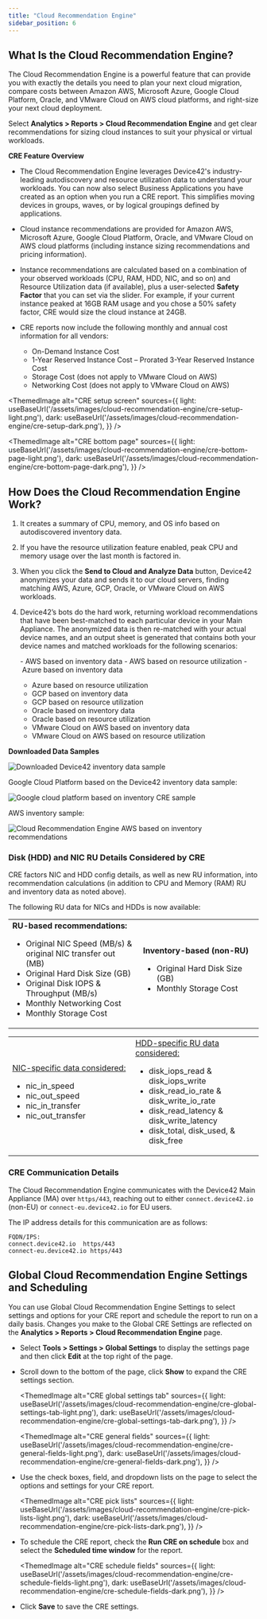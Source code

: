 ```yaml
---
title: "Cloud Recommendation Engine"
sidebar_position: 6
---
```



## What Is the Cloud Recommendation Engine?

The Cloud Recommendation Engine is a powerful feature that can provide you with exactly the details you need to plan your next cloud migration, compare costs between Amazon AWS, Microsoft Azure, Google Cloud Platform, Oracle, and VMware Cloud on AWS cloud platforms, and right-size your next cloud deployment.

Select **Analytics > Reports > Cloud Recommendation Engine** and get clear recommendations for sizing cloud instances to suit your physical or virtual workloads.

**CRE Feature Overview**

- The Cloud Recommendation Engine leverages Device42's industry-leading autodiscovery and resource utilization data to understand your workloads. You can now also select Business Applications you have created as an option when you run a CRE report. This simplifies moving devices in groups, waves, or by logical groupings defined by applications.
- Cloud instance recommendations are provided for Amazon AWS, Microsoft Azure, Google Cloud Platform, Oracle, and VMware Cloud on AWS cloud platforms (including instance sizing recommendations and pricing information).
- Instance recommendations are calculated based on a combination of your observed workloads (CPU, RAM, HDD, NIC, and so on) and Resource Utilization data (if available), plus a user-selected **Safety Factor** that you can set via the slider. For example, if your current instance peaked at 16GB RAM usage and you chose a 50% safety factor, CRE would size the cloud instance at 24GB.
- CRE reports now include the following monthly and annual cost information for all vendors:

    - On-Demand Instance Cost 
    - 1-Year Reserved Instance Cost – Prorated 3-Year Reserved Instance Cost 
    - Storage Cost (does not apply to VMware Cloud on AWS) 
    - Networking Cost (does not apply to VMware Cloud on AWS)

<ThemedImage
  alt="CRE setup screen"
  sources={{
    light: useBaseUrl('/assets/images/cloud-recommendation-engine/cre-setup-light.png'),
    dark: useBaseUrl('/assets/images/cloud-recommendation-engine/cre-setup-dark.png'),
  }}
/>

<ThemedImage
  alt="CRE bottom page"
  sources={{
    light: useBaseUrl('/assets/images/cloud-recommendation-engine/cre-bottom-page-light.png'),
    dark: useBaseUrl('/assets/images/cloud-recommendation-engine/cre-bottom-page-dark.png'),
  }}
/>

## How Does the Cloud Recommendation Engine Work?

1. It creates a summary of CPU, memory, and OS info based on autodiscovered inventory data.
2. If you have the resource utilization feature enabled, peak CPU and memory usage over the last month is factored in.
3. When you click the **Send to Cloud and Analyze Data** button, Device42 anonymizes your data and sends it to our cloud servers, finding matching AWS, Azure, GCP, Oracle, or VMware Cloud on AWS workloads.
4. Device42’s bots do the hard work, returning workload recommendations that have been best-matched to each particular device in your Main Appliance. The anonymized data is then re-matched with your actual device names, and an output sheet is generated that contains both your device names and matched workloads for the following scenarios:

    - AWS based on inventory data
    - AWS based on resource utilization
    - Azure based on inventory data
    - Azure based on resource utilization
    - GCP based on inventory data
    - GCP based on resource utilization
    - Oracle based on inventory data
    - Oracle based on resource utilization
    - VMware Cloud on AWS based on inventory data
    - VMware Cloud on AWS based on resource utilization

**Downloaded Data Samples**

![Downloaded Device42 inventory data sample](/assets/images/cloud-recommendation-engine/inventory-data-sample.png )

Google Cloud Platform based on the Device42 inventory data sample: 

![Google cloud platform based on inventory CRE sample](/assets/images/cloud-recommendation-engine/google-cloud-inventory.png)

AWS inventory sample: 

![Cloud Recommendation Engine AWS based on inventory recommendations](/assets/images/cloud-recommendation-engine/aws-inventory.png)


### Disk (HDD) and NIC RU Details Considered by CRE

CRE factors NIC and HDD config details, as well as new RU information, into recommendation calculations (in addition to CPU and Memory (RAM) RU and inventory data as noted above).

The following RU data for NICs and HDDs is now available:

<table><tbody><tr><td width="312"><b>RU-based recommendations:</b><ul><li>Original NIC Speed (MB/s) &amp; original NIC transfer out (MB)</li><li>Original Hard Disk Size (GB)</li><li>Original Disk IOPS &amp; Throughput (MB/s)</li><li>Monthly Networking Cost</li><li>Monthly Storage Cost</li></ul></td><td width="312"><b>Inventory-based (non-RU)</b><ul><li>Original Hard Disk Size (GB)</li><li>Monthly Storage Cost</li></ul></td></tr></tbody></table>

<table><tbody><tr><td width="312"><u>NIC-specific data considered:</u><ul><li>nic_in_speed</li><li>nic_out_speed</li><li>nic_in_transfer</li><li>nic_out_transfer</li></ul></td><td width="312"><u>HDD-specific RU data considered:</u><ul><li>disk_iops_read &amp; disk_iops_write</li><li>disk_read_io_rate &amp; disk_write_io_rate</li><li>disk_read_latency &amp; disk_write_latency</li><li>disk_total, disk_used, &amp; disk_free</li></ul></td></tr></tbody></table>

### CRE Communication Details

The Cloud Recommendation Engine communicates with the Device42 Main Appliance (MA) over `https/443`, reaching out to either `connect.device42.io` (non-EU) or `connect-eu.device42.io` for EU users. 

The IP address details for this communication are as follows:

```
FQDN/IPS: 
connect.device42.io  https/443
connect-eu.device42.io https/443
```

## Global Cloud Recommendation Engine Settings and Scheduling

You can use Global Cloud Recommendation Engine Settings to select settings and options for your CRE report and schedule the report to run on a daily basis. Changes you make to the Global CRE Settings are reflected on the **Analytics > Reports > Cloud Recommendation Engine** page.

- Select **Tools > Settings > Global Settings** to display the settings page and then click **Edit** at the top right of the page.
- Scroll down to the bottom of the page, click **Show** to expand the CRE settings section.

    <ThemedImage
    alt="CRE global settings tab"
    sources={{
        light: useBaseUrl('/assets/images/cloud-recommendation-engine/cre-global-settings-tab-light.png'),
        dark: useBaseUrl('/assets/images/cloud-recommendation-engine/cre-global-settings-tab-dark.png'),
    }}
    />

    <ThemedImage
    alt="CRE general fields"
    sources={{
        light: useBaseUrl('/assets/images/cloud-recommendation-engine/cre-general-fields-light.png'),
        dark: useBaseUrl('/assets/images/cloud-recommendation-engine/cre-general-fields-dark.png'),
    }}
    />

- Use the check boxes, field, and dropdown lists on the page to select the options and settings for your CRE report.

    <ThemedImage
    alt="CRE pick lists"
    sources={{
        light: useBaseUrl('/assets/images/cloud-recommendation-engine/cre-pick-lists-light.png'),
        dark: useBaseUrl('/assets/images/cloud-recommendation-engine/cre-pick-lists-dark.png'),
    }}
    />

- To schedule the CRE report, check the **Run CRE on schedule** box and select the **Scheduled time window** for the report.

    <ThemedImage
    alt="CRE schedule fields"
    sources={{
        light: useBaseUrl('/assets/images/cloud-recommendation-engine/cre-schedule-fields-light.png'),
        dark: useBaseUrl('/assets/images/cloud-recommendation-engine/cre-schedule-fields-dark.png'),
    }}
    />

- Click **Save** to save the CRE settings.
